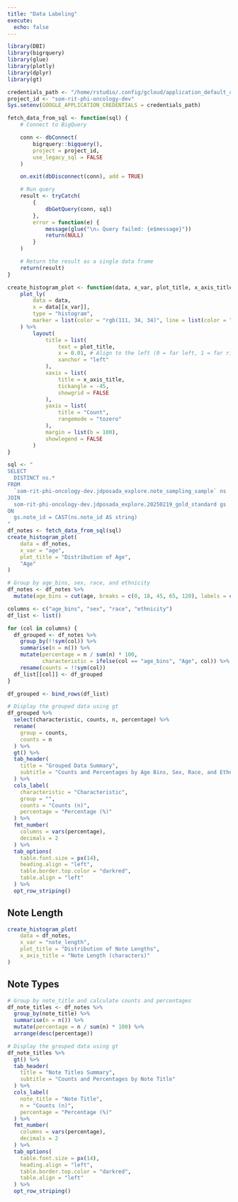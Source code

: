 ```yaml
---
title: "Data Labeling"
execute:
  echo: false
---
```



```r
library(DBI)
library(bigrquery)
library(glue)
library(plotly)
library(dplyr)
library(gt)

credentials_path <- "/home/rstudio/.config/gcloud/application_default_credentials.json"
project_id <- "som-rit-phi-oncology-dev"
Sys.setenv(GOOGLE_APPLICATION_CREDENTIALS = credentials_path)

fetch_data_from_sql <- function(sql) {
    # Connect to BigQuery

    conn <- dbConnect(
        bigrquery::bigquery(),
        project = project_id,
        use_legacy_sql = FALSE
    )

    on.exit(dbDisconnect(conn), add = TRUE)

    # Run query
    result <- tryCatch(
        {
            dbGetQuery(conn, sql)
        },
        error = function(e) {
            message(glue("\n⚠️ Query failed: {e$message}"))
            return(NULL)
        }
    )

    # Return the result as a single data frame
    return(result)
}

create_histogram_plot <- function(data, x_var, plot_title, x_axis_title) {
    plot_ly(
        data = data,
        x = data[[x_var]],
        type = "histogram",
        marker = list(color = "rgb(111, 34, 34)", line = list(color = "rgb(0, 0, 0)", width = 1.5))
    ) %>%
        layout(
            title = list(
                text = plot_title,
                x = 0.01, # Align to the left (0 = far left, 1 = far right)
                xanchor = "left"
            ),
            xaxis = list(
                title = x_axis_title,
                tickangle = -45,
                showgrid = FALSE
            ),
            yaxis = list(
                title = "Count",
                rangemode = "tozero"
            ),
            margin = list(b = 100),
            showlegend = FALSE
        )
}

```

```r
sql <- "
SELECT
  DISTINCT ns.*
FROM
  `som-rit-phi-oncology-dev.jdposada_explore.note_sampling_sample` ns
JOIN
  som-rit-phi-oncology-dev.jdposada_explore.20250219_gold_standard gs
ON
  gs.note_id = CAST(ns.note_id AS string)
"
df_notes <- fetch_data_from_sql(sql)
create_histogram_plot(
    data = df_notes,
    x_var = "age",
    plot_title = "Distribution of Age",
    "Age"
)
```



```r
# Group by age_bins, sex, race, and ethnicity
df_notes <- df_notes %>%
  mutate(age_bins = cut(age, breaks = c(0, 18, 45, 65, 120), labels = c("0-17", "18-44", "45-64", "65+")))

columns <- c("age_bins", "sex", "race", "ethnicity")
df_list <- list()

for (col in columns) {
  df_grouped <- df_notes %>%
    group_by(!!sym(col)) %>%
    summarise(n = n()) %>%
    mutate(percentage = n / sum(n) * 100,
           characteristic = ifelse(col == "age_bins", "Age", col)) %>%
    rename(counts = !!sym(col))
  df_list[[col]] <- df_grouped
}

df_grouped <- bind_rows(df_list)

# Display the grouped data using gt
df_grouped %>%
  select(characteristic, counts, n, percentage) %>%
  rename(
    group = counts,
    counts = n
  ) %>%
  gt() %>%
  tab_header(
    title = "Grouped Data Summary",
    subtitle = "Counts and Percentages by Age Bins, Sex, Race, and Ethnicity"
  ) %>%
  cols_label(
    characteristic = "Characteristic",
    group = "",
    counts = "Counts (n)",
    percentage = "Percentage (%)"
  ) %>%
  fmt_number(
    columns = vars(percentage),
    decimals = 2
  ) %>%
  tab_options(
    table.font.size = px(14),
    heading.align = "left",
    table.border.top.color = "darkred",
    table.align = "left"
  ) %>%
  opt_row_striping()
```

::: {.panel-tabset}

## Note Length

```r
create_histogram_plot(
    data = df_notes,
    x_var = "note_length",
    plot_title = "Distribution of Note Lengths",
    x_axis_title = "Note Length (characters)"
)
```

## Note Types

```r
# Group by note_title and calculate counts and percentages
df_note_titles <- df_notes %>%
  group_by(note_title) %>%
  summarise(n = n()) %>%
  mutate(percentage = n / sum(n) * 100) %>%
  arrange(desc(percentage))

# Display the grouped data using gt
df_note_titles %>%
  gt() %>%
  tab_header(
    title = "Note Titles Summary",
    subtitle = "Counts and Percentages by Note Title"
  ) %>%
  cols_label(
    note_title = "Note Title",
    n = "Counts (n)",
    percentage = "Percentage (%)"
  ) %>%
  fmt_number(
    columns = vars(percentage),
    decimals = 2
  ) %>%
  tab_options(
    table.font.size = px(14),
    heading.align = "left",
    table.border.top.color = "darkred",
    table.align = "left"
  ) %>%
  opt_row_striping()
```

:::

